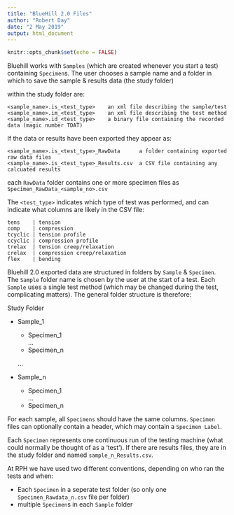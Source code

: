 ```yaml
---
title: "BlueHill 2.0 Files"
author: "Robert Day"
date: "2 May 2019"
output: html_document
---
```


```r
knitr::opts_chunk$set(echo = FALSE)
```
Bluehill works with `Samples` (which are created whenever you start a test) containing `Specimen`s. 
The user chooses a sample name and a folder in which to save the sample & results data (the study folder)

within the study folder are:

    <sample_name>.is_<test_type>	an xml file describing the sample/test
    <sample_name>.im_<test_type>	an xml file describing the test method
    <sample_name>.id_<test_type>	a binary file containing the recorded data (magic number TDAT)

If the data or results have been exported they appear as:

    <sample_name>.is_<test_type>_RawData      a folder containing exported raw data files
    <sample_name>.is_<test_type>_Results.csv  a CSV file containing any calcuated results

each `RawData` folder contains one or more specimen files as `Specimen_RawData_<sample_no>.csv`

The `<test_type>` indicates which type of test was performed, and can indicate what columns are likely in the CSV file:

    tens    | tension
    comp    | compression
    tcyclic | tension profile
    ccyclic | compression profile
    trelax  | tension creep/relaxation
    crelax  | compression creep/relaxation
    flex    | bending

Bluehill 2.0 exported data are structured in folders by `Sample` & `Specimen`.
The `Sample` folder name is chosen by the user at the start of a test.
Each `Sample` uses a single test method (which may be changed during the test,
complicating matters).
The general folder structure is therefore:

Study Folder

  + Sample_1
    - Specimen_1  
      ...  
    - Specimen_n  

    ...

  + Sample_n
    - Specimen_1  
      ...
    - Specimen_n

For each sample, all `Specimens` should have the same columns.
`Specimen` files can optionally contain a header, which may contain a `Specimen Label`.

Each `Specimen` represents one continuous run of the testing machine 
(what could normally be thought of as a 'test').
If there are results files, they are in the study folder and named `sample_n_Results.csv`.

At RPH we have used two different conventions, depending on who ran the tests and when:

+ Each `Specimen` in a seperate test folder (so only one `Specimen_Rawdata_n.csv` file per folder)
+ multiple `Specimen`s in each `Sample` folder

